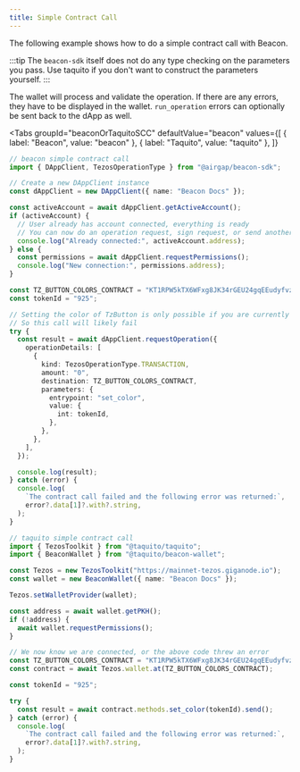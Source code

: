 ```yaml
---
title: Simple Contract Call
---
```



The following example shows how to do a simple contract call with Beacon.

:::tip
The `beacon-sdk` itself does not do any type checking on the parameters you pass. Use taquito if you don't want to construct the parameters yourself.
:::

The wallet will process and validate the operation. If there are any errors, they have to be displayed in the wallet. `run_operation` errors can optionally be sent back to the dApp as well.

<Tabs
  groupId="beaconOrTaquitoSCC"
  defaultValue="beacon"
  values={[
    { label: "Beacon", value: "beacon" },
    { label: "Taquito", value: "taquito" },
  ]}
>
  <TabItem value="beacon">

```ts live
// beacon simple contract call
import { DAppClient, TezosOperationType } from "@airgap/beacon-sdk";

// Create a new DAppClient instance
const dAppClient = new DAppClient({ name: "Beacon Docs" });

const activeAccount = await dAppClient.getActiveAccount();
if (activeAccount) {
  // User already has account connected, everything is ready
  // You can now do an operation request, sign request, or send another permission request to switch wallet
  console.log("Already connected:", activeAccount.address);
} else {
  const permissions = await dAppClient.requestPermissions();
  console.log("New connection:", permissions.address);
}

const TZ_BUTTON_COLORS_CONTRACT = "KT1RPW5kTX6WFxg8JK34rGEU24gqEEudyfvz";
const tokenId = "925";

// Setting the color of TzButton is only possible if you are currently the leader and own a color
// So this call will likely fail
try {
  const result = await dAppClient.requestOperation({
    operationDetails: [
      {
        kind: TezosOperationType.TRANSACTION,
        amount: "0",
        destination: TZ_BUTTON_COLORS_CONTRACT,
        parameters: {
          entrypoint: "set_color",
          value: {
            int: tokenId,
          },
        },
      },
    ],
  });

  console.log(result);
} catch (error) {
  console.log(
    `The contract call failed and the following error was returned:`,
    error?.data[1]?.with?.string,
  );
}
```

</TabItem>

<TabItem value="taquito">

```ts live
// taquito simple contract call
import { TezosToolkit } from "@taquito/taquito";
import { BeaconWallet } from "@taquito/beacon-wallet";

const Tezos = new TezosToolkit("https://mainnet-tezos.giganode.io");
const wallet = new BeaconWallet({ name: "Beacon Docs" });

Tezos.setWalletProvider(wallet);

const address = await wallet.getPKH();
if (!address) {
  await wallet.requestPermissions();
}

// We now know we are connected, or the above code threw an error
const TZ_BUTTON_COLORS_CONTRACT = "KT1RPW5kTX6WFxg8JK34rGEU24gqEEudyfvz";
const contract = await Tezos.wallet.at(TZ_BUTTON_COLORS_CONTRACT);

const tokenId = "925";

try {
  const result = await contract.methods.set_color(tokenId).send();
} catch (error) {
  console.log(
    `The contract call failed and the following error was returned:`,
    error?.data[1]?.with?.string,
  );
}
```

</TabItem>
</Tabs>
